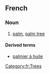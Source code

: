 ==French==

===Noun===
{{fr-noun|m}}

# [[palm]], [[palm tree]]

====Derived terms====
*[[palmier à huile]]

[[Category:fr:Trees]]